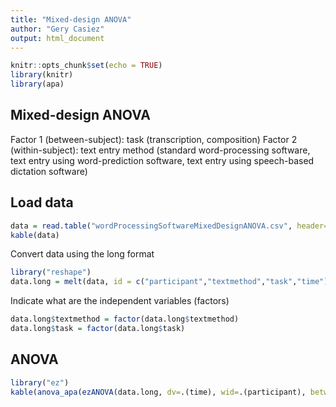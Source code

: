 ```yaml
---
title: "Mixed-design ANOVA"
author: "Gery Casiez"
output: html_document
---
```


```r
knitr::opts_chunk$set(echo = TRUE)
library(knitr)
library(apa)
```

## Mixed-design ANOVA

Factor 1 (between-subject): task (transcription, composition)
Factor 2 (within-subject): text entry method (standard word-processing software, text entry using word-prediction software, text entry using speech-based dictation software)


## Load data

```r
data = read.table("wordProcessingSoftwareMixedDesignANOVA.csv", header=TRUE, sep=",")
kable(data)
```


Convert data using the long format
```r
library("reshape")
data.long = melt(data, id = c("participant","textmethod","task","time"))
```

Indicate what are the independent variables (factors)
```r
data.long$textmethod = factor(data.long$textmethod)
data.long$task = factor(data.long$task)
```

## ANOVA
```r
library("ez")
kable(anova_apa(ezANOVA(data.long, dv=.(time), wid=.(participant), between=.(task), within=.(textmethod), detailed=TRUE)))
```


